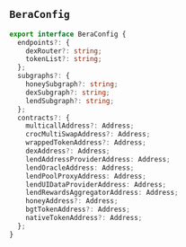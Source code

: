 ## `BeraConfig`

```ts
export interface BeraConfig {
  endpoints?: {
    dexRouter?: string;
    tokenList?: string;
  };
  subgraphs?: {
    honeySubgraph?: string;
    dexSubgraph?: string;
    lendSubgraph?: string;
  };
  contracts?: {
    multicallAddress?: Address;
    crocMultiSwapAddress?: Address;
    wrappedTokenAddress?: Address;
    dexAddress?: Address;
    lendAddressProviderAddress: Address;
    lendOracleAddress: Address;
    lendPoolProxyAddress: Address;
    lendUIDataProviderAddress: Address;
    lendRewardsAggregatorAddress: Address;
    honeyAddress?: Address;
    bgtTokenAddress?: Address;
    nativeTokenAddress?: Address;
  };
}
```
